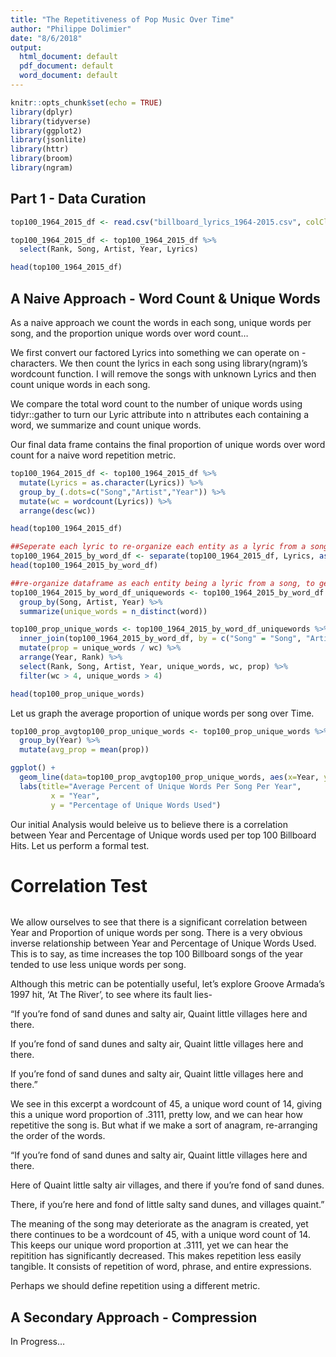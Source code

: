 ```yaml
---
title: "The Repetitiveness of Pop Music Over Time"
author: "Philippe Dolimier"
date: "8/6/2018"
output:
  html_document: default
  pdf_document: default
  word_document: default
---
```



```r
knitr::opts_chunk$set(echo = TRUE)
library(dplyr)
library(tidyverse)
library(ggplot2)
library(jsonlite)
library(httr)
library(broom)
library(ngram)
```

## Part 1 - Data Curation

```r
top100_1964_2015_df <- read.csv("billboard_lyrics_1964-2015.csv", colClasses=c("numeric", "character", "character", "numeric", "character") )

top100_1964_2015_df <- top100_1964_2015_df %>%
  select(Rank, Song, Artist, Year, Lyrics)

head(top100_1964_2015_df)
```

## A Naive Approach - Word Count & Unique Words

As a naive approach we count the words in each song, unique words per song, and the proportion unique words over word count...

We first convert our factored Lyrics into something we can operate on - characters. We then count the lyrics in each song using library(ngram)'s wordcount function. I will remove the songs with unknown Lyrics and then count unique words in each song.

We compare the total word count to the number of unique words using tidyr::gather to turn our Lyric attribute into n attributes each containing a word, we summarize and count unique words.

Our final data frame contains the final proportion of unique words over word count for a naive word repetition metric.
```r
top100_1964_2015_df <- top100_1964_2015_df %>%
  mutate(Lyrics = as.character(Lyrics)) %>%
  group_by_(.dots=c("Song","Artist","Year")) %>% 
  mutate(wc = wordcount(Lyrics)) %>%
  arrange(desc(wc))

head(top100_1964_2015_df)

##Seperate each lyric to re-organize each entity as a lyric from a song
top100_1964_2015_by_word_df <- separate(top100_1964_2015_df, Lyrics, as.character(c(1:1156)), sep=" ")
head(top100_1964_2015_by_word_df)

##re-organize dataframe as each entity being a lyric from a song, to get unique word count
top100_1964_2015_by_word_df_uniquewords <- top100_1964_2015_by_word_df %>% gather(key = 1:1156, word,-Rank, -Artist, -Year, -Song, -wc, na.rm = TRUE) %>%
  group_by(Song, Artist, Year) %>%
  summarize(unique_words = n_distinct(word))

top100_prop_unique_words <- top100_1964_2015_by_word_df_uniquewords %>%
  inner_join(top100_1964_2015_by_word_df, by = c("Song" = "Song", "Artist" = "Artist", "Year" = "Year")) %>%
  mutate(prop = unique_words / wc) %>%
  arrange(Year, Rank) %>%
  select(Rank, Song, Artist, Year, unique_words, wc, prop) %>%
  filter(wc > 4, unique_words > 4)

head(top100_prop_unique_words)
```

Let us graph the average proportion of unique words per song over Time.

```r
top100_prop_avgtop100_prop_unique_words <- top100_prop_unique_words %>%
  group_by(Year) %>%
  mutate(avg_prop = mean(prop))

ggplot() +
  geom_line(data=top100_prop_avgtop100_prop_unique_words, aes(x=Year, y=avg_prop), color="Red") +
  labs(title="Average Percent of Unique Words Per Song Per Year",
         x = "Year",
         y = "Percentage of Unique Words Used")
```

Our initial Analysis would beleive us to believe there is a correlation between Year and Percentage of Unique words used per top 100 Billboard Hits. Let us perform a formal test.

# Correlation Test
```r

```

We allow ourselves to see that there is a significant correlation between Year and Proportion of unique words per song. There is a very obvious inverse relationship between Year and Percentage of Unique Words Used. This is to say, as time increases the top 100 Billboard songs of the year tended to use less unique words per song.

Although this metric can be potentially useful, let's explore Groove Armada's 1997 hit, 'At The River', to see where its fault lies-
  
  "If you're fond of sand dunes and salty air,
  Quaint little villages here and there.

  If you're fond of sand dunes and salty air,
  Quaint little villages here and there.

  If you're fond of sand dunes and salty air,
  Quaint little villages here and there."
  
We see in this excerpt a wordcount of 45, a unique word count of 14, giving this a unique word proportion of .3111, pretty low, and we can hear how repetitive the song is. But what if we make a sort of anagram, re-arranging the order of the words.

  "If you're fond of sand dunes and salty air,
  Quaint little villages here and there.
  
  Here of Quaint little salty air villages,
  and there if you're fond of sand dunes.
  
  There, if you're here and fond of little salty sand dunes,
  and villages quaint."
  
The meaning of the song may deteriorate as the anagram is created, yet there continues to be a wordcount of 45, with a unique word count of 14. This keeps our unique word proportion at .3111, yet we can hear the repitition has significantly decreased. This makes repetition less easily tangible. It consists of repetition of word, phrase, and entire expressions.

Perhaps we should define repetition using a different metric.

## A Secondary Approach - Compression

In Progress...
